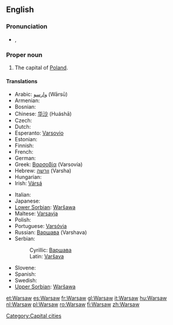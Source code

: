 {{wikipedia}}
==English==

===Pronunciation===
* {{a|UK}} {{IPA|/ˈwɔː(ɹ).sɔː(ɹ)/}}, {{SAMPA|/"wO:(r).sO:(r)/}}

===Proper noun===
{{infl|en|proper noun}}

# The capital of [[Poland]].

====Translations====
{{trans-top|Capital city of Poland}}
* Arabic: [[وارسو]] (Wārsū)
* Armenian: {{t-|hy|Վարշավա|tr=Varšava|sc=Armn|xs=Armenian}}
* Bosnian: {{t-|bs|Varšava|m}}
* Chinese: [[华沙]] (Huáshā)
* Czech: {{t+|cs|Varšava|f}}
* Dutch: {{t+|nl|Warschau}}
* Esperanto: [[Varsovio]]
* Estonian: {{t-|et|Varssavi}}
* Finnish: {{t+|fi|Varsova}}
* French: {{t+|fr|Varsovie}}
* German: {{t+|de|Warschau}}
* Greek: [[Βαρσοβία]] (Varsovía) {{f}}
* Hebrew: [[וורשה]] (Varsha)
* Hungarian: {{t+|hu|Varsó}}
* Irish: [[Vársá]]
{{trans-mid}}
* Italian: {{t+|it|Varsavia|f}}
* Japanese: {{t+|ja|ワルシャワ|tr=Warushawa|sc=Jpan}}
* [[Lower Sorbian]]: [[Waršawa]] {{f}}
* Maltese: [[Varsavja]]
* Polish: {{t+|pl|Warszawa|f}}
* Portuguese: [[Varsóvia]]
* Russian: [[Варшава]] {{f}} (Varshava)
* Serbian:
*: Cyrillic: [[Варшава#Serbian|Варшава]] {{m}}
*: Latin: [[Varšava#Serbian|Varšava]] {{m}}
* Slovene: {{t+|sl|Varšava|f}}
* Spanish: {{t+|es|Varsovia}}
* Swedish: {{t-|sv|Warszawa}}
* [[Upper Sorbian]]: [[Waršawa]] {{f}}
{{trans-bottom}}

[[Category:Capital cities]]

[[et:Warsaw]]
[[es:Warsaw]]
[[fr:Warsaw]]
[[gl:Warsaw]]
[[it:Warsaw]]
[[hu:Warsaw]]
[[nl:Warsaw]]
[[pl:Warsaw]]
[[ro:Warsaw]]
[[fi:Warsaw]]
[[zh:Warsaw]]
